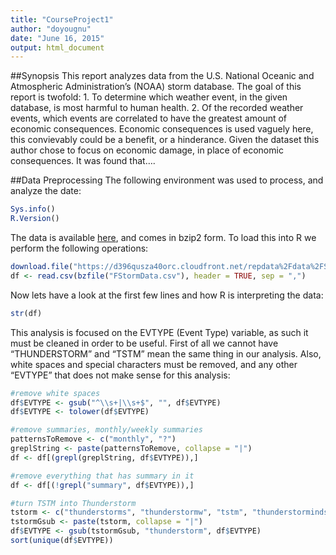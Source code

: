 ```yaml
---
title: "CourseProject1"
author: "doyougnu"
date: "June 16, 2015"
output: html_document
---
```


##Synopsis
This report analyzes data from the U.S. National Oceanic and Atmospheric
Administration's (NOAA) storm database. The goal of this report is twofold: 1.
To determine which weather event, in the given database, is most harmful to 
human health. 2. Of the recorded weather events, which events are correlated to 
have the greatest amount of economic consequences. Economic consequences is used
vaguely here, this convievably could be a benefit, or a hinderance. Given the 
dataset this author chose to focus on economic damage, in place of economic
consequences. It was found that....

##Data Preprocessing
The following environment was used to process, and analyze the date:

```r
Sys.info()
R.Version()
```

The data is available [here][1], and comes in bzip2 form. To load this into R
we perform the following operations:

```r
download.file("https://d396qusza40orc.cloudfront.net/repdata%2Fdata%2FStormData.csv.bz2", "FStormData.csv.bz2", method = "curl")
df <- read.csv(bzfile("FStormData.csv"), header = TRUE, sep = ",")
```

Now lets have a look at the first few lines and how R is interpreting the data:

```r
str(df)
```

This analysis is focused on the EVTYPE (Event Type) variable, as such it must be
cleaned in order to be useful. First of all we cannot have "THUNDERSTORM" and 
"TSTM" mean the same thing in our analysis. Also, white spaces and special 
characters must be removed, and any other "EVTYPE" that does not make sense for
this analysis:

```r
#remove white spaces
df$EVTYPE <- gsub("^\\s+|\\s+$", "", df$EVTYPE)
df$EVTYPE <- tolower(df$EVTYPE)

#remove summaries, monthly/weekly summaries
patternsToRemove <- c("monthly", "?")
greplString <- paste(patternsToRemove, collapse = "|")
df <- df[(grepl(greplString, df$EVTYPE)),]

#remove everything that has summary in it
df <- df[(!grepl("summary", df$EVTYPE)),]

#turn TSTM into Thunderstorm
tstorm <- c("thunderstorms", "thunderstormw", "tstm", "thunderstorminds", "thunderstorminds", "thunderstrom", "thundertorm", "thundertsorm", "thundestorm", "thunerstorm", "thunderstorminds")
tstormGsub <- paste(tstorm, collapse = "|")
df$EVTYPE <- gsub(tstormGsub, "thunderstorm", df$EVTYPE)
sort(unique(df$EVTYPE))
```


<!---Links--->
[1]: https://d396qusza40orc.cloudfront.net/repdata%2Fdata%2FStormData.csv.bz2